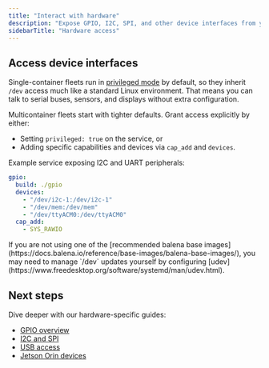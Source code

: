 ```yaml
---
title: "Interact with hardware"
description: "Expose GPIO, I2C, SPI, and other device interfaces from your balena containers."
sidebarTitle: "Hardware access"
---
```


## Access device interfaces

Single-container fleets run in [privileged mode](https://docs.docker.com/engine/reference/commandline/run/#privileged) by default, so they inherit `/dev` access much like a standard Linux environment. That means you can talk to serial buses, sensors, and displays without extra configuration.

Multicontainer fleets start with tighter defaults. Grant access explicitly by either:

- Setting `privileged: true` on the service, or
- Adding specific capabilities and devices via `cap_add` and `devices`.

Example service exposing I2C and UART peripherals:

```yaml
gpio:
  build: ./gpio
  devices:
    - "/dev/i2c-1:/dev/i2c-1"
    - "/dev/mem:/dev/mem"
    - "/dev/ttyACM0:/dev/ttyACM0"
  cap_add:
    - SYS_RAWIO
```

<Warning>
If you are not using one of the [recommended balena base images](https://docs.balena.io/reference/base-images/balena-base-images/), you may need to manage `/dev` updates yourself by configuring [udev](https://www.freedesktop.org/software/systemd/man/udev.html).
</Warning>

## Next steps

Dive deeper with our hardware-specific guides:

- [GPIO overview](https://docs.balena.io/learn/develop/hardware/gpio)
- [I2C and SPI](https://docs.balena.io/learn/develop/hardware/i2c-and-spi)
- [USB access](https://docs.balena.io/learn/develop/hardware/usb)
- [Jetson Orin devices](https://docs.balena.io/learn/develop/hardware/jetson-orin/jetson-agx-orin-devkit/)
